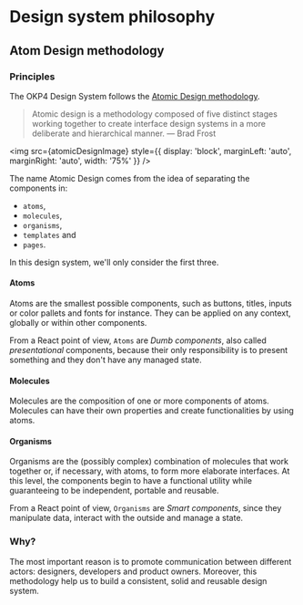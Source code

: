 
<Meta title="Philosophy" />

# Design system philosophy

## Atom Design methodology

### Principles

The OKP4 Design System follows the [Atomic Design methodology](https://atomicdesign.bradfrost.com/).

> Atomic design is a methodology composed of five distinct stages working together to create interface design systems in a more deliberate and hierarchical manner.
> — Brad Frost

<img
  src={atomicDesignImage}
  style={{
    display: 'block',
    marginLeft: 'auto',
    marginRight: 'auto',
    width: '75%'
  }}
/>

The name Atomic Design comes from the idea of separating the components in:

- `atoms`,
- `molecules`,
- `organisms`,
- `templates` and
- `pages`.

In this design system, we'll only consider the first three.

#### Atoms

Atoms are the smallest possible components, such as buttons, titles, inputs or color pallets and fonts for instance.
They can be applied on any context, globally or within other components.

From a React point of view, `Atoms` are _Dumb components_, also called _presentational_ components, because their only
responsibility is to present something and they don't have any managed state.

#### Molecules

Molecules are the composition of one or more components of atoms. Molecules can have their own properties and create
functionalities by using atoms.

#### Organisms

Organisms are the (possibly complex) combination of molecules that work together or, if necessary, with atoms, to form more elaborate interfaces. At this level, the components
begin to have a functional utility while guaranteeing to be independent, portable and reusable.

From a React point of view, `Organisms` are _Smart components_, since they manipulate data, interact with the outside and manage a state.

### Why?

The most important reason is to promote communication between different actors: designers, developers and product owners. Moreover, this methodology help us to build
a consistent, solid and reusable design system.
